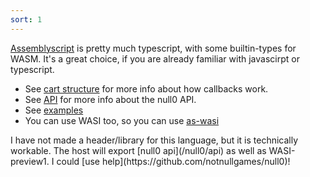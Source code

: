 ```yaml
---
sort: 1
---
```



<Callout emoji='A'>[Assemblyscript](https://www.assemblyscript.org/) is pretty much typescript, with some builtin-types for WASM. It's a great choice, if you are already familiar with javascirpt or typescript.</Callout>

- See [cart structure](/null0/cart) for more info about how callbacks work.
- See [API](/null0/api) for more info about the null0 API.
- See [examples](https://github.com/notnullgames/notnullgames/tree/main/examples/)
- You can use WASI too, so you can use [as-wasi](https://github.com/jedisct1/as-wasi)

<Callout emoji='☠️' className='alert-soft alert-warning'>
  I have not made a header/library for this language, but it is technically workable. The host will export [null0 api](/null0/api) as well as WASI-preview1. I could [use help](https://github.com/notnullgames/null0)!
</Callout>
